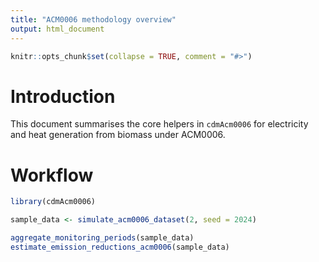 ```yaml
---
title: "ACM0006 methodology overview"
output: html_document
---
```


```r
knitr::opts_chunk$set(collapse = TRUE, comment = "#>")
```

# Introduction

This document summarises the core helpers in `cdmAcm0006` for electricity and heat generation from biomass under ACM0006.

# Workflow

```r
library(cdmAcm0006)

sample_data <- simulate_acm0006_dataset(2, seed = 2024)

aggregate_monitoring_periods(sample_data)
estimate_emission_reductions_acm0006(sample_data)
```
